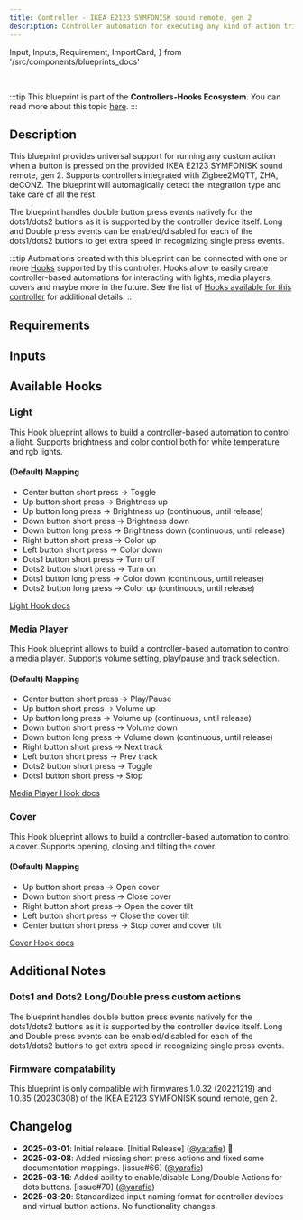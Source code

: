 ```yaml
---
title: Controller - IKEA E2123 SYMFONISK sound remote, gen 2
description: Controller automation for executing any kind of action triggered by the provided IKEA E2123 SYMFONISK sound remote, gen 2. Supports Zigbee2MQTT, ZHA, deCONZ.
---
```


  Input,
  Inputs,
  Requirement,
  ImportCard,
} from '/src/components/blueprints_docs'

<ImportCard id='ikea_e2123' category='controllers' />

<br />

:::tip
This blueprint is part of the **Controllers-Hooks Ecosystem**. You can read more about this topic [here](/docs/controllers-hooks-ecosystem).
:::

## Description

This blueprint provides universal support for running any custom action when a button is pressed on the provided IKEA E2123 SYMFONISK sound remote, gen 2. Supports controllers integrated with Zigbee2MQTT, ZHA, deCONZ. The blueprint will automagically detect the integration type and take care of all the rest.

The blueprint handles double button press events natively for the dots1/dots2 buttons as it is supported by the controller device itself.
Long and Double press events can be enabled/disabled for each of the dots1/dots2 buttons to get extra speed in recognizing single press events.

:::tip
Automations created with this blueprint can be connected with one or more [Hooks](/docs/blueprints/hooks) supported by this controller.
Hooks allow to easily create controller-based automations for interacting with lights, media players, covers and maybe more in the future. See the list of [Hooks available for this controller](/docs/blueprints/controllers/ikea_e2123#available-hooks) for additional details.
:::

## Requirements

<Requirement id='zigbee2mqtt' />
<Requirement id='zha' />
<Requirement id='deconz' />

## Inputs

<Inputs category='controllers' id='ikea_e2123' />

## Available Hooks

### Light

This Hook blueprint allows to build a controller-based automation to control a light. Supports brightness and color control both for white temperature and rgb lights.

#### (Default) Mapping

- Center button short press -> Toggle
- Up button short press -> Brightness up
- Up button long press -> Brightness up (continuous, until release)
- Down button short press -> Brightness down
- Down button long press -> Brightness down (continuous, until release)
- Right button short press -> Color up
- Left button short press -> Color down
- Dots1 button short press -> Turn off
- Dots2 button short press -> Turn on
- Dots1 button long press -> Color down (continuous, until release)
- Dots2 button long press -> Color up (continuous, until release)

[Light Hook docs](/docs/blueprints/hooks/light)

### Media Player

This Hook blueprint allows to build a controller-based automation to control a media player. Supports volume setting, play/pause and track selection.

#### (Default) Mapping

- Center button short press -> Play/Pause
- Up button short press -> Volume up
- Up button long press -> Volume up (continuous, until release)
- Down button short press -> Volume down
- Down button long press -> Volume down (continuous, until release)
- Right button short press -> Next track
- Left button short press -> Prev track
- Dots2 button short press -> Toggle
- Dots1 button short press -> Stop

[Media Player Hook docs](/docs/blueprints/hooks/media_player)

### Cover

This Hook blueprint allows to build a controller-based automation to control a cover. Supports opening, closing and tilting the cover.

#### (Default) Mapping

- Up button short press -> Open cover
- Down button short press -> Close cover
- Right button short press -> Open the cover tilt
- Left button short press -> Close the cover tilt
- Center button short press -> Stop cover and cover tilt

[Cover Hook docs](/docs/blueprints/hooks/cover)

## Additional Notes

### Dots1 and Dots2 Long/Double press custom actions

The blueprint handles double button press events natively for the dots1/dots2 buttons as it is supported by the controller device itself.
Long and Double press events can be enabled/disabled for each of the dots1/dots2 buttons to get extra speed in recognizing single press events.

### Firmware compatability

This blueprint is only compatible with firmwares 1.0.32 (20221219) and 1.0.35 (20230308) of the IKEA E2123 SYMFONISK sound remote, gen 2.

## Changelog

- **2025-03-01**: Initial release. [Initial Release] ([@yarafie](https://github.com/yarafie)) :tada:
- **2025-03-08**: Added missing short press actions and fixed some documentation mappings. [issue#66] ([@yarafie](https://github.com/yarafie))
- **2025-03-16**: Added ability to enable/disable Long/Double Actions for dots buttons. [issue#70] ([@yarafie](https://github.com/yarafie))
- **2025-03-20**: Standardized input naming format for controller devices and virtual button actions. No functionality changes.
